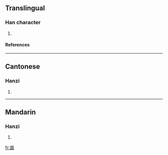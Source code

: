 ==Translingual==
===Han character===
{{Han char|rn=46|rad=山|as=08|sn=11|four=2260<sub>7</sub>|canj=山田十口 (UWJR), X山田十口 (XUWJR)}}
# {{defn|Han|sort=山08}}
====References====
{{Han ref|kx=0315.151|hdz=10779.180|uh=5D2E|ud=23854|bh=D544|bd=54596}}
----
==Cantonese==
===Hanzi===
{{yue-hanzi|jyut=|y=gu3}}
# {{defn|Cantonese}}
----
==Mandarin==
===Hanzi===
{{cmn-hanzi|pin=[[gù]] (gu4)|wg=ku<sup>4</sup>}}
# {{defn|Mandarin}}

[[fr:崮]]